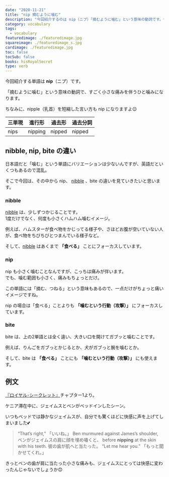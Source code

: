 ```yaml
---
date: "2020-11-21"
title: "nip 摘むように噛む"
description: "今回紹介するのは nip（ニプ）「摘むように噛む」という意味の動詞です。例文は『ロイヤル･シークレット』より"
category: vocabulary
tags:
  - vocabulary
featuredimage: ./featuredimage.jpg
squareimage: ./featuredimage_s.jpg
cardimage: ./featuredimage.jpg
toc: false
tocSub: false
books: hisRoyalSecret
type: verb
---
```



今回紹介する単語は __nip__（ニプ）です。

「摘むように噛む」という意味の動詞で、すごく小さな痛みを伴うひと噛みになります。

ちなみに、nipple（乳首）を短縮した言い方も nip になりますよ😉

|三単現|進行形|過去形|過去分詞|
|---|---|---|---|
|nips|nipping|nipped|nipped|

## nibble, nip, bite の違い

日本語だと「噛む」という単語にバリエーションは少ないんですが、英語だといくつもあるので混乱。

そこで今回は、その中から nip、 [nibble](/vocabulary/nibble/) 、bite の違いを見ていきたいと思います。

### nibble

[nibble](/vocabulary/nibble/) は、少しずつかじることです。  
1度だけでなく、何度も小さくハムハム噛むイメージ。

例えば、ハムスターが食べ物をかじってる様子や、さほどお腹が空いていない人が、食べ物をちびちびとつまんでいる様子など。

そして、[nibble](/vocabulary/nibble/) はあくまで __「食べる」__ ことにフォーカスしています。

### nip

nip も小さく噛むことなんですが、こっちは痛みが伴います。  
でも、噛む範囲も小さく、痛みもちょっとだけ。

この単語には「摘む、つねる」という意味もあるので、一点だけがちょっと痛いイメージですね。

nip の場合は「食べる」ことよりも __「噛むという行動（攻撃）」__ にフォーカスしています。

### bite

bite は、上の2単語とは全く違い、大きい口を開けてガブッと噛むことです。

例えば、りんごをガブっとかじるとか、犬がガブっと腕を噛むとか。

そして、bite は __「食べる」__ ことにも __「噛むという行動（攻撃）」__ にも使えます。

<VocabularySeriesBite current="nip" />

## 例文

[『ロイヤル･シークレット』](https://www.amazon.co.jp/dp/B081639HQ8?tag=muchimemo-22)チャプター1より。

ケニア滞在中に、ジェイムスとベンがベッドインしたシーン。

いつもベッドでは静かなジェイムスが、自分でも驚くほどに快感に声を上げてしまいました💕

<Blockquote book srcBook="hisRoyalSecret" lang="en" chapter="1">
“That’s right,”
<span>「いいね。」</span>
Ben murmured against James’s shoulder,
<span>ベンがジェイムスの肩に顔を埋め囁くと、</span>
before <strong>nipping</strong> at the skin with his teeth.
<span>彼の歯が肌へと当たった。</span>
“Let me hear you.”
<span>「もっと聞かせてくれ。」</span>
</Blockquote>

きっとベンの歯が肩に当たった小さな痛みも、ジェイムスにとっては快感に変わったんじゃないでしょうか😊

<VocabularyFooter book="hisRoyalSecret" />
